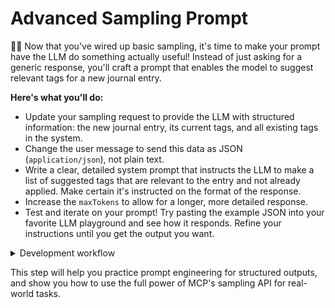 # Advanced Sampling Prompt

👨‍💼 Now that you've wired up basic sampling, it's time to make your prompt
have the LLM do something actually useful! Instead of just asking for a generic
response, you'll craft a prompt that enables the model to suggest relevant tags
for a new journal entry.

**Here's what you'll do:**

- Update your sampling request to provide the LLM with structured information:
  the new journal entry, its current tags, and all existing tags in the system.
- Change the user message to send this data as JSON (`application/json`), not
  plain text.
- Write a clear, detailed system prompt that instructs the LLM to make a list of
  suggested tags that are relevant to the entry and not already applied. Make
  certain it's instructed on the format of the response.
- Increase the `maxTokens` to allow for a longer, more detailed response.
- Test and iterate on your prompt! Try pasting the example JSON into your
  favorite LLM playground and see how it responds. Refine your instructions
  until you get the output you want.

<details>
<summary>Development workflow</summary>

🦉 You can use the JSON below to test your prompt:

1. Write your prompt into the LLM chat
2. Let it respond (It'll probably ask you to provide the JSON)
3. Paste the JSON below into the chat and let it respond again
4. Evaluate the response (make sure it's in the right format)
5. Repeat in new chats until you're happy with the prompt/response

```json
{
	"entry": {
		"id": 6,
		"title": "Day at the Beach with Family",
		"content": "Spent the whole day at the beach with the family and it couldn't have been better. The kids were totally absorbed in building a massive sandcastle—complete with towers, moats, and even a seaweed flag. We played catch, flew a kite, and waded into the water until our fingers turned into prunes. Rebecca and I went on a shell hunt and found a few keepers. Lunch was sandy PB&Js and watermelon under a big striped umbrella. We stayed until sunset, which painted the sky with ridiculous pinks and oranges. Everyone was sun-tired and happy. Grateful for days like this.",
		"mood": "grateful",
		"location": "beach",
		"weather": "sunny",
		"isPrivate": 0,
		"isFavorite": 1,
		"createdAt": 1746668878,
		"updatedAt": 1746668878,
		"tags": [{ "id": 1, "name": "Family" }]
	},
	"currentTags": [
		{
			"id": 1,
			"name": "Family",
			"description": "Spending time with family members",
			"createdAt": 1746666966,
			"updatedAt": 1746666966
		}
	],
	"existingTags": [
		{
			"id": 1,
			"name": "Family",
			"description": "Spending time with family members",
			"createdAt": 1746666966,
			"updatedAt": 1746666966
		},
		{
			"id": 2,
			"name": "Outdoors",
			"description": "Entries about being outside in nature or open spaces",
			"createdAt": 1746667900,
			"updatedAt": 1746667900
		},
		{
			"id": 3,
			"name": "Exercise",
			"description": "Physical activity or movement",
			"createdAt": 1746668000,
			"updatedAt": 1746668000
		},
		{
			"id": 4,
			"name": "Food",
			"description": "Eating, meals, or anything food-related",
			"createdAt": 1746668001,
			"updatedAt": 1746668001
		}
	]
}
```

</details>

This step will help you practice prompt engineering for structured outputs, and
show you how to use the full power of MCP's sampling API for real-world tasks.
